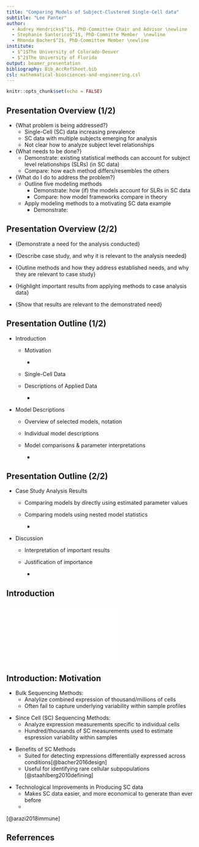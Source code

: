 ```yaml
---
title: "Comparing Models of Subject-Clustered Single-Cell data"  
subtitle: "Lee Panter"
author: 
  - Audrey Hendricks$^1$, PhD-Committee Chair and Advisor \newline
  - Stephanie Santorico$^1$, PhD-Committe Member  \newline
  - Rhonda Bacher$^2$, PhD-Committee Member \newline
institute:
  - $^1$The University of Colorado-Denver
  - $^2$The University of Florida
output: beamer_presentation
bibliography: Bib_AccRefSheet.bib
csl: mathematical-biosciences-and-engineering.csl
---
```


```r
knitr::opts_chunk$set(echo = FALSE)
```

## Presentation Overview (1/2)

\begin{center}
  \textbf{\underline{\Large{Analysis Summary}}}
\end{center}

- \large{What problem is being addressed?}
  - Single-Cell (SC) data increasing prevalence
  - SC data with multiple subjects emerging for analysis
  - Not clear how to analyze subject level relationships 

- \large{What needs to be done?}
  - Demonstrate: existing statistical methods can account for subject level relationships (SLRs) (in SC data)
  - Compare: how each method differs/resembles the others  

- \large{What do I do to address the problem?}
  - Outline five modeling methods
    - Demonstrate: how (if) the models account for SLRs in SC data
    - Compare: how model frameworks compare in theory
  - Apply modeling methods to a motivating SC data example 
    - Demonstrate: 


## Presentation Overview (2/2)
\begin{center}
\textbf{\underline{\Large{Presentation Goals}}}
\end{center}

\vspace{10pt}

- \large{Demonstrate a need for the analysis conducted}

\vspace{10pt}

- \large{Describe case study, and why it is relevant to the analysis needed} 

\vspace{10pt}

- \large{Outline methods and how they address established needs, and why they are relevant to case study} 

\vspace{10pt}

- \large{Highlight important results from applying methods to case analysis data}

\vspace{10pt}

- \large{Show that results are relevant to the demonstrated need}



## Presentation Outline (1/2)

- Introduction

  - Motivation 
    - \textit{Demonstrate a need for the analysis conducted}
    
  - Single-Cell Data 
  
  - Descriptions of Applied Data
    - \textit{Describe why case study is relevant to needed analysis}
  
\vspace{5pt}

- Model Descriptions

  - Overview of selected models, notation
  
  - Individual model descriptions
  
  - Model comparisons & parameter interpretations
    - \textit{Demonstrate how model comparisons address established analysis needs, and why they are relevant to the case study}


## Presentation Outline (2/2)

- Case Study Analysis Results

  - Comparing models by directly using estimated parameter values
  
  - Comparing models using nested model statistics
    - \textit{Highlight important results from applying methods to case analysis data}
  
\vspace{10pt}

- Discussion
  
  - Interpretation of important results
  
  - Justification of importance
  
    - \textit{Show that results are relevant to the demonstrated need}


## Introduction 
![](Slide3ish.pdf)


## Introduction: Motivation

- Bulk Sequencing Methods:
  - Analylize combined expression of thousand/millions of cells
  - Often fail to capture underlying variability within sample profiles

\vspace{5pt}

- Since Cell (SC) Sequencing Methods:
  - Analyze expression measurements specific to individual cells
  - Hundred/thousands of SC measurements used to estimate espression variability within samples

\vspace{5pt}

- Benefits of SC Methods
  - Suited for detecting expressions differentially expressed across conditions[@bacher2016design]
  - Useful for identifying rare cellular subpopulations [@staahlberg2010defining]

\vspace{5pt}

- Technological Improvements in Producing SC data
  - Makes SC data easier, and more economical to generate than ever before
  -

[@arazi2018immune]

## Referrences